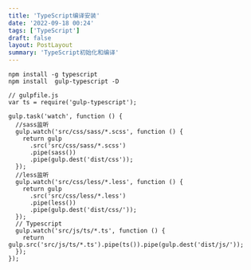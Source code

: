 ```yaml
---
title: 'TypeScript编译安装'
date: '2022-09-18 00:24'
tags: ['TypeScript']
draft: false
layout: PostLayout
summary: 'TypeScript初始化和编译'
---
```


```JS
npm install -g typescript
npm install  gulp-typescript -D
```
```JS
// gulpfile.js
var ts = require('gulp-typescript');

gulp.task('watch', function () {
  //sass监听
  gulp.watch('src/css/sass/*.scss', function () {
    return gulp
      .src('src/css/sass/*.scss')
      .pipe(sass())
      .pipe(gulp.dest('dist/css'));
  });
  //less监听
  gulp.watch('src/css/less/*.less', function () {
    return gulp
      .src('src/css/less/*.less')
      .pipe(less())
      .pipe(gulp.dest('dist/css/'));
  });
  // Typescript
  gulp.watch('src/js/ts/*.ts', function () {
    return gulp.src('src/js/ts/*.ts').pipe(ts()).pipe(gulp.dest('dist/js/'));
  });
});
```

